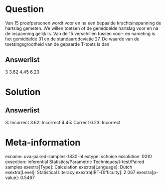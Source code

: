 Question
========

Van 15 proefpersonen wordt voor en na een bepaalde krachtsinspanning de
hartslag gemeten. We willen toetsen of de gemiddelde hartslag voor en na
de inspanning gelijk is. Van de 15 verschillen tussen voor- en nameting
is het gemiddelde 31 en de standaarddeviatie 27. De waarde van de
toetsingsgrootheid van de gepaarde T-toets is dan

Answerlist
----------

3
3.62
4.45
6.23

Solution
========

Answerlist
----------

3: Incorrect
3.62: Incorrect
4.45: Correct
6.23: Incorrect

Meta-information
================
exname: uva-paired-samples-1830-nl
extype: schoice
exsolution: 0010
exsection: Inferential Statistics/Parametric Techniques/t-test/Paired samples
exextra[Type]: Calculation
exextra[Language]: Dutch
exextra[Level]: Statistical Literacy
exextra[IRT-Difficulty]: 2.067
exextra[p-value]: 0.5467

